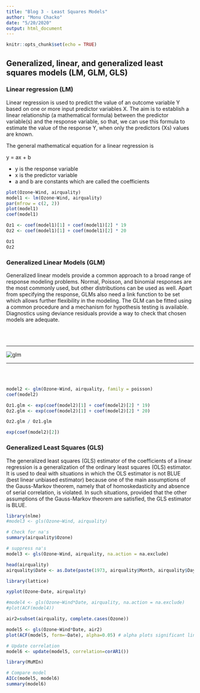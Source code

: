 ```yaml
---
title: "Blog 3 - Least Squares Models"
author: "Monu Chacko"
date: "5/20/2020"
output: html_document
---
```


```r
knitr::opts_chunk$set(echo = TRUE)
```

## Generalized, linear, and generalized least squares models (LM, GLM, GLS)



### Linear regression (LM)

Linear regression is used to predict the value of an outcome variable Y based on one or more input predictor variables X. The aim is to establish a linear relationship (a mathematical formula) between the predictor variable(s) and the response variable, so that, we can use this formula to estimate the value of the response Y, when only the predictors (Xs) values are known.


The general mathematical equation for a linear regression is

y = ax + b

- y is the response variable
- x is the predictor variable
- a and b are constants which are called the coefficients



```r
plot(Ozone~Wind, airquality)
model1 <- lm(Ozone~Wind, airquality)
par(mfrow = c(2, 2))
plot(model1)
coef(model1)

Oz1 <- coef(model1)[1] + coef(model1)[2] * 19
Oz2 <- coef(model1)[1] + coef(model1)[2] * 20

Oz1
Oz2
```

### Generalized Linear Models (GLM)

Generalized linear models provide a common approach to a broad range of response modeling problems. Normal, Poisson, and binomial responses are the most commonly used, but other distributions can be used as well. Apart from specifying the response, GLMs also need a link function to be set which allows further flexibility in the modeling. The GLM can be fitted using a common procedure and a mechanism for hypothesis testing is available. Diagnostics using deviance residuals provide a way to check that chosen models are adequate.

<br/><br/><hr/>
<img src="glm_img.png" alt="glm" />
<hr/><br/><br/>

```r
model2 <- glm(Ozone~Wind, airquality, family = poisson)
coef(model2)

Oz1.glm <- exp(coef(model2)[1] + coef(model2)[2] * 19)
Oz2.glm <- exp(coef(model2)[1] + coef(model2)[2] * 20)

Oz2.glm / Oz1.glm

exp(coef(model2)[2])

```


### Generalized Least Squares (GLS)

The generalized least squares (GLS) estimator of the coefficients of a linear regression is a generalization of the ordinary least squares (OLS) estimator. It is used to deal with situations in which the OLS estimator is not BLUE (best linear unbiased estimator) because one of the main assumptions of the Gauss-Markov theorem, namely that of homoskedasticity and absence of serial correlation, is violated. In such situations, provided that the other assumptions of the Gauss-Markov theorem are satisfied, the GLS estimator is BLUE. 


```r
library(nlme)
#model3 <- gls(Ozone~Wind, airquality)

# Check for na's
summary(airquality$Ozone)

# suppress na's
model3 <- gls(Ozone~Wind, airquality, na.action = na.exclude)

head(airquality)
airquality$Date <- as.Date(paste(1973, airquality$Month, airquality$Day, sep = "-"))

library(lattice)

xyplot(Ozone~Date, airquality)

#model4 <- gls(Ozone~Wind*Date, airquality, na.action = na.exclude)
#plot(ACF(model4))

air2=subset(airquality, complete.cases(Ozone))

model5 <- gls(Ozone~Wind*Date, air2)
plot(ACF(model5, form=~Date), alpha=0.05) # alpha plots significant line

# Update correlation
model6 <- update(model5, correlation=corAR1())

library(MuMIn)

# Compare model
AICc(model5, model6)
summary(model6)
```

